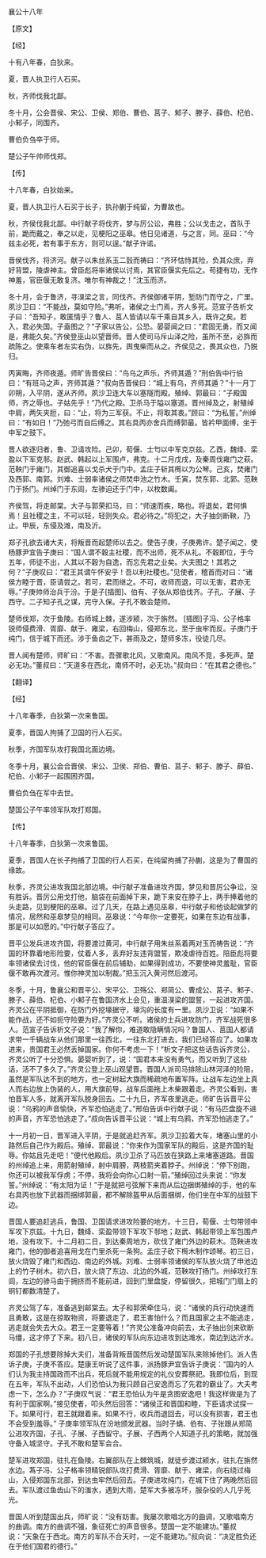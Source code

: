 

襄公十八年

【原文】

【经】

十有八年春，白狄来。

夏，晋人执卫行人石买。

秋，齐师伐我北鄙。

冬十月，公会晋侯、宋公、卫侯、郑伯、曹伯、莒子、邾子、滕子、薛伯、杞伯、小邾子，同围齐。

曹伯负刍卒于师。

楚公子午帅师伐郑。

【传】

十八年春，白狄始来。

夏，晋人执卫行人石买于长子，执孙蒯于纯留，为曹故也。

秋，齐侯伐我北鄙。中行献子将伐齐，梦与厉公讼，弗胜；公以戈击之，首队于前，跪而戴之，奉之以走，见梗阳之巫皋。他日见诸道，与之言，同。巫曰：“今兹主必死，若有事于东方，则可以逞。”献子许诺。

晋侯伐齐，将济河。献子以朱丝系玉二瑴而祷曰：“齐环怙恃其险，负其众庶，弃好背盟，陵虐神主。曾臣彪将率诸侯以讨焉，其官臣偃实先后之。苟捷有功，无作神羞，官臣偃无敢复济。唯尔有神裁之！”沈玉而济。

冬十月，会于鲁济，寻湨梁之言，同伐齐。齐侯御诸平阴，堑防门而守之，广里。夙沙卫曰：“不能战，莫如守险。”弗听。诸侯之士门焉，齐人多死。范宣子告析文子曰：“吾知子，敢匿情乎？鲁人、莒人皆请以车千乘自其乡入，既许之矣。若入，君必失国。子盍图之？”子家以告公，公恐。晏婴闻之曰：“君固无勇，而又闻是，弗能久矣。”齐侯登巫山以望晋师。晋人使司马斥山泽之险，虽所不至，必旆而疏陈之。使乘车者左实右伪，以旆先，舆曳柴而从之。齐侯见之，畏其众也，乃脱归。

丙寅晦，齐师夜遁。师旷告晋侯曰：“鸟乌之声乐，齐师其遁？”刑伯告中行伯曰：“有班马之声，齐师其遁？”叔向告晋侯曰：“城上有乌，齐师其遁？”十一月丁卯朔，入平阴，遂从齐师。夙沙卫连大车以塞隧而殿。殖绰、郭最曰：“子殿国师，齐之辱也。子姑先乎！”乃代之殿。卫杀马于隘以塞道。晋州绰及之，射殖绰中肩，两矢夹脰，曰：“止，将为三军获。不止，将取其衷。”顾曰：“为私誓。”州绰曰：“有如日！”乃弛弓而自后缚之。其右具丙亦舍兵而缚郭最。皆衿甲面缚，坐于中军之鼓下。

晋人欲逐归者，鲁、卫请攻险。己卯，荀偃、士匄以中军克京兹。乙酉，魏绛、栾盈以下军克邿。赵武、韩起以上军围卢，弗克。十二月戊戌，及秦周伐雍门之萩。范鞅门于雍门，其御追喜以戈杀犬于门中。孟庄子斩其橁以为公琴。己亥，焚雍门及西郭、南郭。刘难、士弱率诸侯之师焚申池之竹木。壬寅，焚东郭、北郭。范鞅门于扬门。州绰门于东闾，左骖迫还于门中，以枚数阖。

齐侯驾，将走邮棠。大子与郭荣扣马，曰：“师速而疾，略也。将退矣，君何惧焉！且社稷之主，不可以轻，轻则失众。君必待之。”将犯之，大子抽剑断鞅，乃止。甲辰，东侵及潍，南及沂。

郑子孔欲去诸大夫，将叛晋而起楚师以去之。使告子庚，子庚弗许。楚子闻之，使杨豚尹宜告子庚曰：“国人谓不穀主社稷，而不出师，死不从礼。不穀即位，于今五年，师徒不出，人其以不穀为自逸，而忘先君之业矣。大夫图之！其若之何？”子庚叹曰：“君王其谓午怀安乎！吾以利社稷也。”见使者，稽首而对曰：“诸侯方睦于晋，臣请尝之。若可，君而继之。不可，收师而退，可以无害，君亦无辱。”子庚帅师治兵于汾。于是子[插图]、伯有、子张从郑伯伐齐。子孔、子展、子西守。二子知子孔之谋，完守入保。子孔不敢会楚师。

楚师伐郑，次于鱼陵。右师城上棘，遂涉颍，次于旃然。 [插图]子冯、公子格率锐师侵费滑、胥靡、献于、雍梁，右回梅山，侵郑东北，至于虫牢而反。子庚门于纯门，信于城下而还。涉于鱼齿之下，甚雨及之，楚师多冻，役徒几尽。

晋人闻有楚师，师旷曰：“不害。吾骤歌北风，又歌南风。南风不竞，多死声。楚必无功。”董叔曰：“天道多在西北，南师不时，必无功。”叔向曰：“在其君之德也。”

【翻译】

【经】

十八年春季，白狄第一次来鲁国。

夏季，晋国人拘捕了卫国的行人石买。

秋季，齐国军队攻打我国北面边境。

冬季十月，襄公会合晋侯、宋公、卫侯、郑伯、曹伯、莒子、邾子、滕子、薛伯、杞伯、小邾子一起围困齐国。

曹伯负刍在军中去世。

楚国公子午率领军队攻打郑国。

【传】

十八年春季，白狄第一次来鲁国。

夏季，晋国人在长子拘捕了卫国的行人石买，在纯留拘捕了孙蒯，这是为了曹国的缘故。

秋季，齐灵公进攻我国北部边境。中行献子准备进攻齐国，梦见和晋厉公争讼，没有胜诉。晋厉公用戈打他，脑袋在前面掉下来，跪下来安在脖子上，两手捧着他的头走路，见到梗阳的巫皋。过了几天，在路上遇见巫皋，中行献子和他谈起做梦的情况，居然和巫皋梦见的相同。巫皋说：“今年你一定要死，如果在东边有战事，那是可以如愿的。”中行献子答应了。

晋平公发兵进攻齐国，将要渡过黄河，中行献子用朱丝系着两对玉而祷告说：“齐国的环靠着地形险要，仗着人多，丢弃好友违背盟誓，欺凌虐待百姓。陪臣彪将要率领诸侯去讨伐，他的官臣偃在前后辅助，如果得到成功，不要使神灵羞耻，官臣偃不敢再次渡河。惟你神灵加以制裁。”把玉沉入黄河然后渡河。

冬季，十月，鲁襄公和晋平公、宋平公、卫殇公、郑简公、曹成公、莒子、邾子、滕子、薛伯、杞伯、小邾子在鲁国济水上会见，重温湨梁的盟誓，一起进攻齐国。齐灵公在平阴抵御，在防门外挖壕据守，壕沟的长度有一里。夙沙卫说：“如果不能作战，还不如扼守险要为好。”齐灵公不听。诸侯的士兵进攻防门，齐军战死很多人。范宣子告诉析文子说：“我了解你，难道敢隐瞒情况吗？鲁国人、莒国人都请求带一千辆战车从他们那里一往西北，一往东北打进去，我们已经答应了。如果攻进来，贵国君王必然丢掉国家。你何不考虑一下！”析文子把这些话告诉齐灵公，齐灵公听了十分恐惧。晏婴听到了，说：“国君本来没有勇气，而又听到了这些话，活不了多久了。”齐灵公登上巫山观望晋。晋国人派司马排除山林河泽的险阻，虽然是军队达不到的地方，也一定树起大旗而稀疏地布置军阵。让战车左边坐上真人而右边放上伪装的人，用大旗前导，战车后面拖上木柴跟着走。齐灵公看到，害怕晋军人多，就离开军队脱身回去。二十九日，齐军夜里逃走。师旷告诉晋平公说：“乌鸦的声音愉快，齐军恐怕逃走了。”邢伯告诉中行献子说：“有马匹盘旋不进的声音，齐军恐怕逃走了。”叔向告诉晋平公说：“城上有乌鸦，齐军恐怕逃走了。”

十一月初一日，晋军进入平阴，于是就追赶齐军。夙沙卫拉着大车，堵塞山里的小路然后自己作为殿后。殖绰、郭最说：“你来作为国家军队的殿后，这是齐国的耻辱。你姑且先走吧！”便代他殿后。夙沙卫杀了马匹放在狭路上来堵塞道路。晋国的州绰追上来，用箭射殖绰，射中肩膀，两枝箭夹着脖子。州绰说：“停下别跑，你还可以被我军俘虏；不停，我将会向你心口射一箭。”殖绰回过头来说：“你发誓。”州绰说：“有太阳为证！”于是就把弓弦解下来而从后边捆绑殖绰的手，他的车右具丙也放下武器而捆绑郭最，都不解除盔甲从后面捆绑，他们坐在中军的战鼓下边。

晋国人要追赶逃兵，鲁国、卫国请求进攻险要的地方。十三日，荀偃、士匄带领中军攻下京兹。十九日，魏绛、栾盈带领下军攻下邿地；赵武、韩起带领上军包围卢地，没有攻下。十二月初二日，到达秦周地方，砍伐了雍门外边的萩木。范鞅进攻雍门，他的御者追喜用戈在门里杀死一条狗。孟庄子砍下橁木制作颂琴。初三日，放火烧毁了雍门和西边、南边的外城。刘难、士弱率领诸侯的军队放火烧了申池边上的竹子树木。初六日，放火烧了东边、北边的外城，范鞅攻打扬门。州绰攻打东闾，左边的骖马由于拥挤而不能前进，回到门里盘旋，停留很久，把城门门扇上的铜钉都数清楚了。

齐灵公驾了车，准备逃到邮棠去。太子和郭荣牵住马，说：“诸侯的兵行动快速而且勇敢，这是在掠取物资，将要退走了，君王害怕什么？而且国家之主不能逃走，逃走就会失去大众。君王一定要等着！”齐灵公准备冲向前去，太子抽出剑来砍断马缰，这才停了下来。初八日，诸侯的军队向东边进攻到达潍水，南边到达沂水。

郑国的子孔想要除掉大夫们，准备背叛晋国然后发动楚国军队来除掉他们。派人告诉子庚，子庚不答应。楚康王听说了这件事，派扬豚尹宜告诉子庚说：“国内的人们认为我主持国政而不出兵，死后就不能用规定的礼仪安葬祭祀。我即位后，到现在五年，军队不出动，人们恐怕认为我只顾自己安逸而忘了先君的霸业了。大夫考虑一下，怎么办？”子庚叹气说：“君王恐怕认为午是贪图安逸吧！我这样做是为了有利于国家啊。”接见使者，叩头然后回答：“诸侯正和晋国和睦，下臣请求试探一下。如果可行，君王就跟着来。如果不行，收兵而退回去，可以没有损害，君王也不会受到羞辱。” 子庚率领军队在汾地颁发武器。当时子蟜、伯有、子张跟从郑简公进攻齐国，子孔、子展、子西留守。子展、子西两个人知道子孔的策略，就加强守备入城坚守。子孔不敢和楚军会合。

楚军进攻郑国，驻扎在鱼陵。右翼部队在上棘筑城，就徒步渡过颍水，驻扎在旃然水边。蒍子冯、公子格率领精锐部队攻打费滑、胥靡、献于、雍梁，向右绕过梅山，入侵郑国东北部，到达虫牢然后回去。子庚进攻纯门，在城下住了两晚然后回去。军队渡过鱼齿山下的滍水，遇到大雨，楚军大多被冻坏，服杂役的人几乎死光。

晋国人听到楚国出兵，师旷说：“没有妨害。我屡次歌唱北方的曲调，又歌唱南方的曲调。南方的曲调不强，象征死亡的声音很多。楚国一定不能建功。”董叔说：“天象在于西北。南方的军队不合天时，一定不能建功。”叔向说：“决定胜负还在于他们国君的德行。”

